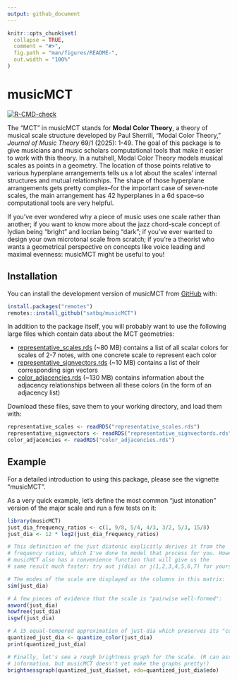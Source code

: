 ```yaml
---
output: github_document
---
```


<!-- README.md is generated from README.Rmd. Please edit that file -->

```r
knitr::opts_chunk$set(
  collapse = TRUE,
  comment = "#>",
  fig.path = "man/figures/README-",
  out.width = "100%"
)
```

# musicMCT

<!-- badges: start -->
[![R-CMD-check](https://github.com/satbq/musicMCT/actions/workflows/R-CMD-check.yaml/badge.svg)](https://github.com/satbq/musicMCT/actions/workflows/R-CMD-check.yaml)
<!-- badges: end -->

The "MCT" in musicMCT stands for **Modal Color Theory**, a theory of musical scale structure developed
by Paul Sherrill, "Modal Color Theory," *Journal of Music Theory* 69/1 (2025): 1-49. The goal of this
package is to give musicians and music scholars computational tools that make it easier to work with
this theory. In a nutshell, Modal Color Theory models musical scales as points in a geometry. The location
of those points relative to various hyperplane arrangements tells us a lot about the scales' internal
structures and mutual relationships. The shape of those hyperplane arrangements gets pretty complex--for
the important case of seven-note scales, the main arrangement has 42 hyperplanes in a 6d space--so
computational tools are very helpful.

If you've ever wondered why a piece of music uses one scale rather than another; if you want to know more
about the jazz chord-scale concept of lydian being "bright" and locrian being "dark"; if you've ever wanted to
design your own microtonal scale from scratch; if you're a theorist who wants a geometrical perspective
on concepts like voice leading and maximal evenness: musicMCT might be useful to you!

## Installation

You can install the development version of musicMCT from [GitHub](https://github.com/) with:

```r
install.packages("remotes")
remotes::install_github("satbq/musicMCT")
```

In addition to the package itself, you will probably want to use the following large files which contain
data about the MCT geometries:

* [representative_scales.rds](https://github.com/satbq/modalcolortheory/blob/main/representative_scales.rds) (~80 MB) contains a list of all scalar colors for scales of 2-7 notes, with one concrete scale to represent each color
* [representative_signvectors.rds](https://github.com/satbq/modalcolortheory/blob/main/representative_signvectors.rds) (~10 MB) contains a list of their corresponding sign vectors
* [color_adjacencies.rds](https://github.com/satbq/modalcolortheory/blob/main/color_adjacencies.rds) (~130 MB) contains information about the adjacency relationships between all these colors (in the form of an adjacency list)

Download these files, save them to your working directory, and load them with:

```r
representative_scales <- readRDS("representative_scales.rds")
representative_signvectors <- readRDS("representative_signvectords.rds")
color_adjacencies <- readRDS("color_adjacencies.rds")
```

## Example

For a detailed introduction to using this package, please see the vignette "musicMCT".

As a very quick example, let's define the most common "just intonation" version of the major scale 
and run a few tests on it:

```r
library(musicMCT)
just_dia_frequency_ratios <- c(1, 9/8, 5/4, 4/3, 3/2, 5/3, 15/8)
just_dia <- 12 * log2(just_dia_frequency_ratios)

# This definition of the just diatonic explicitly derives it from the 
# frequency ratios, which I've done to model that process for you. However,
# musicMCT also has a convenience function that will give us the 
# same result much faster: try out j(dia) or j(1,2,3,4,5,6,7) for yourself.

# The modes of the scale are displayed as the columns in this matrix:
sim(just_dia)

# A few pieces of evidence that the scale is "pairwise well-formed":
asword(just_dia)
howfree(just_dia)
isgwf(just_dia)

# A 15 equal-tempered approximation of just-dia which preserves its "color":
quantized_just_dia <- quantize_color(just_dia)
print(quantized_just_dia)

# Finally, let's see a rough brightness graph for the scale. (R can assemble the necessary
# information, but musicMCT doesn't yet make the graphs pretty!)
brightnessgraph(quantized_just_dia$set, edo=quantized_just_dia$edo)
```
